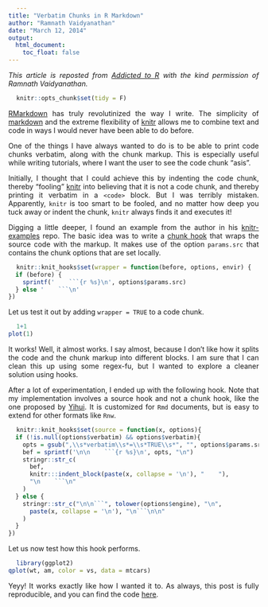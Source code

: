 ```yaml
---
title: "Verbatim Chunks in R Markdown"
author: "Ramnath Vaidyanathan"
date: "March 12, 2014"
output:
  html_document:
    toc_float: false
---
```


_This article is reposted from [Addicted to R](https://ramnathv.github.io/posts/verbatim-chunks-knitr/) with the kind permission of Ramnath Vaidyanathan._

```r
knitr::opts_chunk$set(tidy = F)
```


[RMarkdown](https://www.rstudio.com/ide/docs/r_markdown) has truly revolutinized the way I write. The simplicity of [markdown](http://daringfireball.net/projects/markdown/) and the extreme flexibility of [knitr](http://github.com/yihui/knitr) allows me to combine text and code in ways I would never have been able to do before.

One of the things I have always wanted to do is to be able to print code chunks verbatim, along with the chunk markup. This is especially useful while writing tutorials, where I want the user to see the code chunk "asis". 

Initially, I thought that I could achieve this by indenting the code chunk, thereby "fooling" [knitr](http://github.com/yihui/knitr) into believing that it is not a code chunk, and thereby printing it verbatim in a `<code>` block. But I was terribly mistaken. Apparently, `knitr` is too smart to be fooled, and no matter how deep you tuck away or indent the chunk, `knitr` always finds it and executes it!

Digging a little deeper, I found an example from the author in his [knitr-examples](https://github.com/yihui/knitr-examples/blob/master/062-chunk-wrapper.Rmd) repo. The basic idea was to write a [chunk hook](yihui.name/knitr/hooks) that wraps the source code with the markup. It makes use of the option `params.src` that contains the chunk options that are set locally.

```r
knitr::knit_hooks$set(wrapper = function(before, options, envir) {
  if (before) {
    sprintf('    ```{r %s}\n', options$params.src)
  } else '    ```\n'
})
```

Let us test it out by adding `wrapper = TRUE` to a code chunk.

```r
1+1
plot(1)
```

It works! Well, it almost works. I say almost, because I don't like how it splits the code and the chunk markup into different blocks. I am sure that I can clean this up using some regex-fu, but I wanted to explore a cleaner solution using hooks.

After a lot of experimentation, I ended up with the following hook. Note that my implementation involves a source hook and not a chunk hook, like the one proposed by [Yihui](http://yihui.name). It is customized for `Rmd` documents, but is easy to extend for other formats like `Rnw`.

```r
knitr::knit_hooks$set(source = function(x, options){
  if (!is.null(options$verbatim) && options$verbatim){
    opts = gsub(",\\s*verbatim\\s*=\\s*TRUE\\s*", "", options$params.src)
    bef = sprintf('\n\n    ```{r %s}\n', opts, "\n")
    stringr::str_c(
      bef, 
      knitr:::indent_block(paste(x, collapse = '\n'), "    "), 
      "\n    ```\n"
    )
  } else {
    stringr::str_c("\n\n```", tolower(options$engine), "\n", 
      paste(x, collapse = '\n'), "\n```\n\n"
    )
  }
})
```

Let us now test how this hook performs.

```r
library(ggplot2)
qplot(wt, am, color = vs, data = mtcars)
```

Yeyy! It works exactly like how I wanted it to. As always, this post is fully reproducible, and you can find the code [here](https://ramnathv.github.io/posts/verbatim-chunks-knitr/index.Rmd).


<style>
pre {
  padding: 0;
}
pre code {
  padding: 1rem;
}
p {
  text-align: justify;
}
</style>
